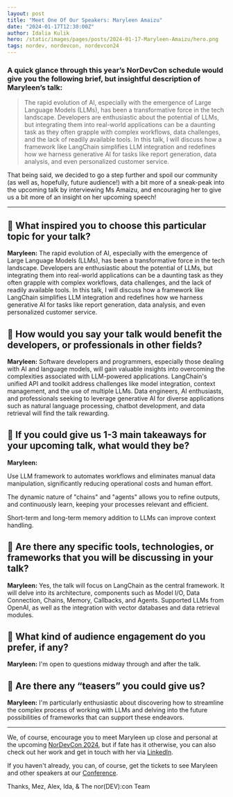 ```yaml
---
layout: post
title: "Meet One Of Our Speakers: Maryleen Amaizu"
date: "2024-01-17T12:30:00Z"
author: Idalia Kulik
hero: /static/images/pages/posts/2024-01-17-Maryleen-Amaizu/hero.png
tags: nordev, nordevcon, nordevcon24
---
```


### A quick glance through this year’s NorDevCon schedule would give you the following brief, but insightful description of Maryleen’s talk:

> The rapid evolution of AI, especially with the emergence of Large Language Models (LLMs), has been a transformative force in the tech landscape. Developers are enthusiastic about the potential of LLMs, but integrating them into real-world applications can be a daunting task as they often grapple with complex workflows, data challenges, and the lack of readily available tools. In this talk, I will discuss how a framework like LangChain simplifies LLM integration and redefines how we harness generative AI for tasks like report generation, data analysis, and even personalized customer service.

That being said, we decided to go a step further and spoil our community (as well as, hopefully, future audience!) with a bit more of a sneak-peak into the upcoming talk by interviewing Ms Amaizu, and encouraging her to give us a bit more of an insight on her upcoming speech!

---

## 🤖 What inspired you to choose this particular topic for your talk?

**Maryleen:** The rapid evolution of AI, especially with the emergence of Large Language Models (LLMs), has been a transformative force in the tech landscape. Developers are enthusiastic about the potential of LLMs, but integrating them into real-world applications can be a daunting task as they often grapple with complex workflows, data challenges, and the lack of readily available tools. In this talk, I will discuss how a framework like LangChain simplifies LLM integration and redefines how we harness generative AI for tasks like report generation, data analysis, and even personalized customer service.

## 🤖 How would you say your talk would benefit the developers, or professionals in other fields? 

**Maryleen:** Software developers and programmers, especially those dealing with AI and language models, will gain valuable insights into overcoming the complexities associated with LLM-powered applications. LangChain's unified API and toolkit address challenges like model integration, context management, and the use of multiple LLMs. Data engineers, AI enthusiasts, and professionals seeking to leverage generative AI for diverse applications such as natural language processing, chatbot development, and data retrieval will find the talk rewarding.

## 🤖 If you could give us 1-3 main takeaways for your upcoming talk, what would they be?

**Maryleen:**

Use LLM framework to automates workflows and eliminates manual data manipulation, significantly reducing operational costs and human effort.

The dynamic nature of "chains" and "agents" allows you to refine outputs, and continuously learn, keeping your processes relevant and efficient.

Short-term and long-term memory addition to LLMs can improve context handling.


## 🤖 Are there any specific tools, technologies, or frameworks that you will be discussing in your talk?

**Maryleen:**
Yes, the talk will focus on LangChain as the central framework. It will delve into its architecture, components such as Model I/O, Data Connection, Chains, Memory, Callbacks, and Agents. Supported LLMs from OpenAI, as well as the integration with vector databases and data retrieval modules.


## 🤖 What kind of audience engagement do you prefer, if any?

**Maryleen:** I'm open to questions midway through and after the talk.


## 🤖 Are there any “teasers” you could give us?

**Maryleen:** I'm particularly enthusiastic about discovering how to streamline the complex process of working with LLMs and delving into the future possibilities of frameworks that can support these endeavors.

---

We, of course, encourage you to meet Maryleen up close and personal at the upcoming [NorDevCon 2024](https://ti.to/norfolkdevelopers/nordevcon-24), but if fate has it otherwise, you can also check out her work and get in touch with her via [LinkedIn](https://www.linkedin.com/in/maryleen).

If you haven't already, you can, of course, get the tickets to see Maryleen and other speakers at our [Conference](https://ti.to/norfolkdevelopers/nordevcon-24).

Thanks,
Mez, Alex, Ida, & The nor(DEV):con Team
